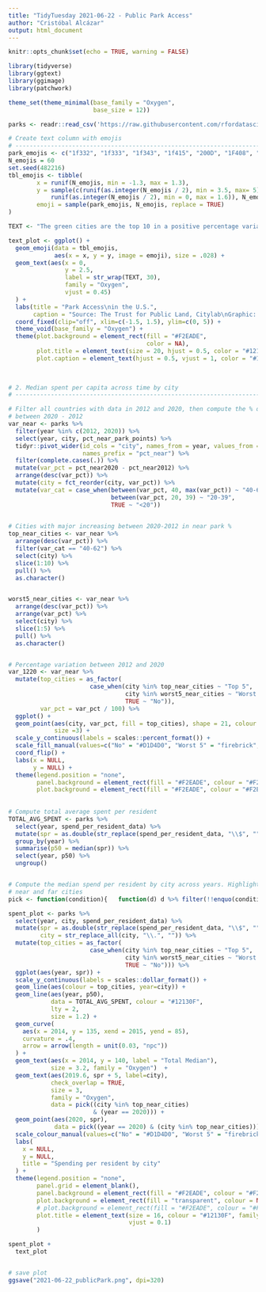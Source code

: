 ```yaml
---
title: "TidyTuesday 2021-06-22 - Public Park Access"
author: "Cristóbal Alcázar"
output: html_document
---
```



```r
knitr::opts_chunk$set(echo = TRUE, warning = FALSE)
```


```r
library(tidyverse)
library(ggtext)
library(ggimage)
library(patchwork)

theme_set(theme_minimal(base_family = "Oxygen",
                        base_size = 12))
```

```r
parks <- readr::read_csv('https://raw.githubusercontent.com/rfordatascience/tidytuesday/master/data/2021/2021-06-22/parks.csv')
```


```r
# Create text column with emojis
# ------------------------------------------------------------------------------
park_emojis <- c("1f332", "1f333", "1f343", "1f415", "200D", "1F408", "1F99D")
N_emojis = 60
set.seed(482216)
tbl_emojis <- tibble(
        x = runif(N_emojis, min = -1.3, max = 1.3),
        y = sample(c(runif(as.integer(N_emojis / 2), min = 3.5, max= 5), 
            runif(as.integer(N_emojis / 2), min = 0, max = 1.6)), N_emojis),
        emoji = sample(park_emojis, N_emojis, replace = TRUE)
)

TEXT <- "The green cities are the top 10 in a positive percentage variation of residents within a 10 minutes walk to a park; by more than 50% between 2012-2020. On the contrary, red cities are the 5 cities with lower and even a decrease percentage variation in public access during these 8 years."

text_plot <- ggplot() +
  geom_emoji(data = tbl_emojis,
             aes(x = x, y = y, image = emoji), size = .028) +
  geom_text(aes(x = 0, 
                y = 2.5, 
                label = str_wrap(TEXT, 30),
                family = "Oxygen",
                vjust = 0.45)
  ) +
  labs(title = "Park Access\nin the U.S.",
       caption = "Source: The Trust for Public Land, Citylab\nGraphic: @vamos_alcazar") +
  coord_fixed(clip="off", xlim=c(-1.5, 1.5), ylim=c(0, 5)) +
  theme_void(base_family = "Oxygen") +
  theme(plot.background = element_rect(fill = "#F2EADE",
                                       color = NA),
        plot.title = element_text(size = 20, hjust = 0.5, color = "#12130F"),
        plot.caption = element_text(hjust = 0.5, vjust = 1, color = "#12130F"))
  
  
```



```r
# 2. Median spent per capita across time by city
# ------------------------------------------------------------------------------

# Filter all countries with data in 2012 and 2020, then compute the % difference
# between 2020 - 2012
var_near <- parks %>% 
  filter(year %in% c(2012, 2020)) %>% 
  select(year, city, pct_near_park_points) %>% 
  tidyr::pivot_wider(id_cols = "city", names_from = year, values_from = pct_near_park_points,
                     names_prefix = "pct_near") %>% 
  filter(complete.cases(.)) %>% 
  mutate(var_pct = pct_near2020 - pct_near2012) %>% 
  arrange(desc(var_pct)) %>% 
  mutate(city = fct_reorder(city, var_pct)) %>% 
  mutate(var_cat = case_when(between(var_pct, 40, max(var_pct)) ~ "40-62",
                             between(var_pct, 20, 39) ~ "20-39",
                             TRUE ~ "<20")) 
  

# Cities with major increasing between 2020-2012 in near park %
top_near_cities <- var_near %>% 
  arrange(desc(var_pct)) %>% 
  filter(var_cat == "40-62") %>% 
  select(city) %>% 
  slice(1:10) %>% 
  pull() %>% 
  as.character()


worst5_near_cities <- var_near %>% 
  arrange(desc(var_pct)) %>% 
  arrange(var_pct) %>% 
  select(city) %>% 
  slice(1:5) %>% 
  pull() %>% 
  as.character()


# Percentage variation between 2012 and 2020
var_1220 <- var_near %>% 
  mutate(top_cities = as_factor(
                       case_when(city %in% top_near_cities ~ "Top 5",
                                 city %in% worst5_near_cities ~ "Worst 5",
                                 TRUE ~ "No")),
         var_pct = var_pct / 100) %>%  
  ggplot() +
  geom_point(aes(city, var_pct, fill = top_cities), shape = 21, colour = "black",
             size =3) +
  scale_y_continuous(labels = scales::percent_format()) +
  scale_fill_manual(values=c("No" = "#D1D4D0", "Worst 5" = "firebrick", "Top 5" = "darkgreen")) +
  coord_flip() +
  labs(x = NULL,
       y = NULL) +
  theme(legend.position = "none",
        panel.background = element_rect(fill = "#F2EADE", colour = "#F2EADE"),
        plot.background = element_rect(fill = "#F2EADE", colour = "#F2EADE"))
  
  
# Compute total average spent per resident 
TOTAL_AVG_SPENT <- parks %>% 
  select(year, spend_per_resident_data) %>% 
  mutate(spr = as.double(str_replace(spend_per_resident_data, "\\$", ""))) %>% 
  group_by(year) %>% 
  summarise(p50 = median(spr)) %>% 
  select(year, p50) %>% 
  ungroup()


# Compute the median spend per resident by city across years. Highlight the top
# near and far cities 
pick <- function(condition){   function(d) d %>% filter(!!enquo(condition)) }

spent_plot <- parks %>% 
  select(year, city, spend_per_resident_data) %>% 
  mutate(spr = as.double(str_replace(spend_per_resident_data, "\\$", "")),
         city = str_replace_all(city, "\\.", "")) %>% 
  mutate(top_cities = as_factor(
                       case_when(city %in% top_near_cities ~ "Top 5",
                                 city %in% worst5_near_cities ~ "Worst 5",
                                 TRUE ~ "No"))) %>% 
  ggplot(aes(year, spr)) +
  scale_y_continuous(labels = scales::dollar_format()) + 
  geom_line(aes(colour = top_cities, year=city)) +
  geom_line(aes(year, p50),
            data = TOTAL_AVG_SPENT, colour = "#12130F",
            lty = 2,
            size = 1.2) +
  geom_curve(
    aes(x = 2014, y = 135, xend = 2015, yend = 85),
    curvature = .4,
    arrow = arrow(length = unit(0.03, "npc"))
  ) +
  geom_text(aes(x = 2014, y = 140, label = "Total Median"),
            size = 3.2, family = "Oxygen")  +
  geom_text(aes(2019.6, spr + 5, label=city),
            check_overlap = TRUE,
            size = 3,
            family = "Oxygen",
            data = pick((city %in% top_near_cities)
                        & (year == 2020))) +
  geom_point(aes(2020, spr),
             data = pick((year == 2020) & (city %in% top_near_cities))) +
  scale_colour_manual(values=c("No" = "#D1D4D0", "Worst 5" = "firebrick", "Top 5" = "darkgreen")) +
  labs(
    x = NULL,
    y = NULL,
    title = "Spending per resident by city"
  ) + 
  theme(legend.position = "none",
        panel.grid = element_blank(),
        panel.background = element_rect(fill = "#F2EADE", colour = "#F2EADE"),
        plot.background = element_rect(fill = "transparent", colour = NA),
        # plot.background = element_rect(fill = "#F2EADE", colour = "#F2EADE"),
        plot.title = element_text(size = 16, colour = "#12130F", family = "Oxygen",
                                  vjust = 0.1)
        ) 

spent_plot +
  text_plot


# save plot
ggsave("2021-06-22_publicPark.png", dpi=320)
```


